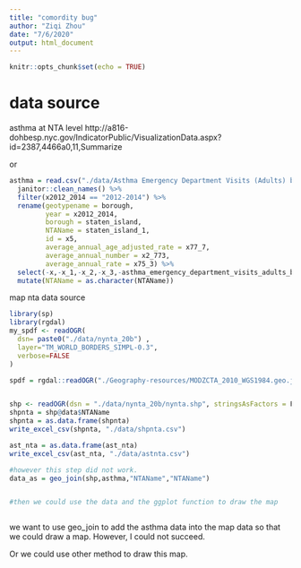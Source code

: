```yaml
---
title: "comordity bug"
author: "Ziqi Zhou"
date: "7/6/2020"
output: html_document
---
```


```r
knitr::opts_chunk$set(echo = TRUE)
```

# data source
asthma at NTA level
http://a816-dohbesp.nyc.gov/IndicatorPublic/VisualizationData.aspx?id=2387,4466a0,11,Summarize

or
```r
asthma = read.csv("./data/Asthma Emergency Department Visits (Adults) by NTA.csv",skip = 12) %>% 
  janitor::clean_names() %>% 
  filter(x2012_2014 == "2012-2014") %>% 
  rename(geotypename = borough,
         year = x2012_2014,
         borough = staten_island,
         NTAName = staten_island_1,
         id = x5,
         average_annual_age_adjusted_rate = x77_7,
         average_annual_number = x2_773,
         average_annual_rate = x75_3) %>% 
  select(-x,-x_1,-x_2,-x_3,-asthma_emergency_department_visits_adults_by_nta) %>% 
  mutate(NTAName = as.character(NTAName))
```


map nta data source


```r
library(sp)
library(rgdal)
my_spdf <- readOGR( 
  dsn= paste0("./data/nynta_20b") , 
  layer="TM_WORLD_BORDERS_SIMPL-0.3",
  verbose=FALSE
)

spdf = rgdal::readOGR("./Geography-resources/MODZCTA_2010_WGS1984.geo.json")


shp <- readOGR(dsn = "./data/nynta_20b/nynta.shp", stringsAsFactors = F)
shpnta = shp@data$NTAName
shpnta = as.data.frame(shpnta)
write_excel_csv(shpnta, "./data/shpnta.csv")

ast_nta = as.data.frame(ast_nta)
write_excel_csv(ast_nta, "./data/astnta.csv")

#however this step did not work.
data_as = geo_join(shp,asthma,"NTAName","NTAName")


#then we could use the data and the ggplot function to draw the map



```

we want to use geo_join to add the asthma data into the map data so that we could draw a map. However, I could not succeed.

Or we could use other method to draw this map.
